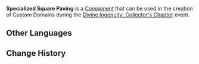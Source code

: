 {{Component Infobox
|id          = 2003
|image       = Item Specialized Square Paving.png
|load        = 1
|event       = Divine Ingenuity: Collector's Chapter
|description = An artificed object that can be used to build landforms. Cannot be climbed.
|placement   = Not Climbable
|category    = Terrains
|size        = 5 × 5 × 5
}}
'''Specialized Square Paving''' is a [[Component]] that can be used in the creation of Custom Domains during the [[Divine Ingenuity/2023-06-08|Divine Ingenuity: Collector's Chapter]] event.

==Other Languages==
{{Other Languages|default_hidden=1
|en      = Specialized Square Paving
|zhs     = 特型方正地面
|zhs_rm  = Tèxíng Fāngzhèng Dìmiàn
|zht     = 特型方正地面
|zht_rm  = Tèxíng Fāngzhèng Dìmiàn
|ja      = 特殊方形ブロック
|ja_rm   = Tokushu Houkei Burokku
|ko      = 특수 사각 지면
|es      = Superficie cuadrada especial
|fr      = Pavage carré spécial
|ru      = Особое квадратное покрытие
|th      = บล็อกสี่เหลี่ยมพิเศษ
|th_rm   = 
|vi      = Mặt Đất Vuông Vức Đặc Biệt
|de      = Besonderer Quader
|id      = Platform Kubus Khusus
|pt      = Pavimentação Quadrada Especial
|tr      = Özel Kare Taş Döşeme
|it      = Pavimentazione quadrata speciale
}}

==Change History==
{{Change History|3.7}}